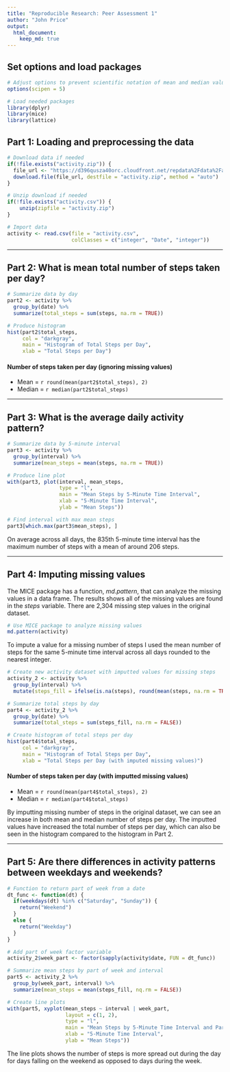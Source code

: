 ```yaml
---
title: "Reproducible Research: Peer Assessment 1"
author: "John Price"
output: 
  html_document:
    keep_md: true
---
```


## Set options and load packages

```r
# Adjust options to prevent scientific notation of mean and median values
options(scipen = 5)

# Load needed packages
library(dplyr)
library(mice)
library(lattice)
```

## Part 1: Loading and preprocessing the data

```r
# Download data if needed
if(!file.exists("activity.zip")) {
  file_url <- "https://d396qusza40orc.cloudfront.net/repdata%2Fdata%2Factivity.zip"
  download.file(file_url, destfile = "activity.zip", method = "auto")
}

# Unzip download if needed
if(!file.exists("activity.csv")) {
    unzip(zipfile = "activity.zip")
}

# Import data
activity <- read.csv(file = "activity.csv",
                     colClasses = c("integer", "Date", "integer"))
```

***

## Part 2: What is mean total number of steps taken per day?
```r
# Summarize data by day
part2 <- activity %>%
  group_by(date) %>%
  summarize(total_steps = sum(steps, na.rm = TRUE))

# Produce histogram
hist(part2$total_steps,
     col = "darkgray",
     main = "Histogram of Total Steps per Day",
     xlab = "Total Steps per Day")
```

#### Number of steps taken per day (ignoring missing values)

* Mean = `r round(mean(part2$total_steps), 2)`
* Median = `r median(part2$total_steps)`

***

## Part 3: What is the average daily activity pattern?
```r
# Summarize data by 5-minute interval
part3 <- activity %>%
  group_by(interval) %>%
  summarize(mean_steps = mean(steps, na.rm = TRUE))

# Produce line plot
with(part3, plot(interval, mean_steps,
                 type = "l",
                 main = "Mean Steps by 5-Minute Time Interval",
                 xlab = "5-Minute Time Interval",
                 ylab = "Mean Steps"))
```
```r
# Find interval with max mean steps
part3[which.max(part3$mean_steps), ]
```

On average across all days, the 835th 5-minute time interval has the maximum number of steps with a mean of around 206 steps.

***

## Part 4: Imputing missing values

The MICE package has a function, *md.pattern*, that can analyze the missing values in a data frame. The results shows all of the missing values are found in the *steps* variable. There are 2,304 missing step values in the original dataset.

```r
# Use MICE package to analyze missing values
md.pattern(activity)
```

To impute a value for a missing number of steps I used the mean number of steps for the same 5-minute time interval across all days rounded to the nearest integer.

```r
# Create new activity dataset with imputted values for missing steps
activity_2 <- activity %>%
  group_by(interval) %>%
  mutate(steps_fill = ifelse(is.na(steps), round(mean(steps, na.rm = TRUE)), steps))
```

```r
# Summarize total steps by day
part4 <- activity_2 %>%
  group_by(date) %>%
  summarize(total_steps = sum(steps_fill, na.rm = FALSE))

# Create histogram of total steps per day
hist(part4$total_steps,
     col = "darkgray",
     main = "Histogram of Total Steps per Day",
     xlab = "Total Steps per Day (with imputed missing values)")
```

#### Number of steps taken per day (with imputted missing values)

* Mean = `r round(mean(part4$total_steps), 2)`
* Median = `r median(part4$total_steps)`

By imputting missing number of steps in the original dataset, we can see an increase in both mean and median number of steps per day. The imputted values have increased the total number of steps per day, which can also be seen in the histogram compared to the histogram in Part 2.

***

## Part 5: Are there differences in activity patterns between weekdays and weekends?

```r
# Function to return part of week from a date
dt_func <- function(dt) {
  if(weekdays(dt) %in% c("Saturday", "Sunday")) {
    return("Weekend")
  }
  else {
    return("Weekday")
  }
}

# Add part of week factor variable
activity_2$week_part <- factor(sapply(activity$date, FUN = dt_func))
```

```r
# Summarize mean steps by part of week and interval
part5 <- activity_2 %>%
  group_by(week_part, interval) %>%
  summarize(mean_steps = mean(steps_fill, nq.rm = FALSE))

# Create line plots
with(part5, xyplot(mean_steps ~ interval | week_part,
                   layout = c(1, 2),
                   type = "l",
                   main = "Mean Steps by 5-Minute Time Interval and Part of Week",
                   xlab = "5-Minute Time Interval",
                   ylab = "Mean Steps"))
```

The line plots shows the number of steps is more spread out during the day for days falling on the weekend as opposed to days during the week.
